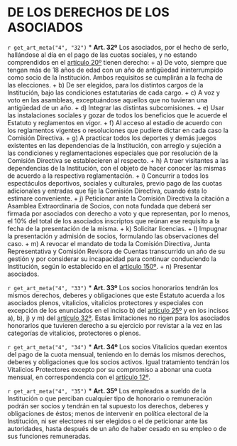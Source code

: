 # DE LOS DERECHOS DE LOS ASOCIADOS {#cap4}

`r get_art_meta("4", "32")`
* **Art. 32º**
Los asociados, por el hecho de serlo, hallándose al día en el pago de las cuotas sociales, y no estando comprendidos en el [artículo 20º](#art20) tienen derecho:
     + a) De voto, siempre que tengan más de 18 años de edad con un año de antigüedad ininterrumpido como socio de la Institución. Ambos requisitos se cumplirán a la fecha de las elecciones.
     + b) De ser elegidos, para los distintos cargos de la Institución, bajo las condiciones estatutarias de cada cargo.
     + c) A voz y voto en las asambleas, exceptuándose aquellos que no tuvieran una antigüedad de un año.
     + d) Integrar las distintas subcomisiones.
     + e) Usar las instalaciones sociales y gozar de todos los beneficios que le acuerde el Estatuto y reglamentos en vigor.
     + f) Al acceso al estadio de acuerdo con los reglamentos vigentes o resoluciones que pudiere dictar en cada caso la Comisión Directiva.
     + g) A practicar todos los deportes y demás juegos existentes en las dependencias de la Institución, con arreglo y sujeción a las condiciones y reglamentaciones especiales que por resolución de la Comisión Directiva se establecieren al respecto.
     + h) A traer visitantes a las dependencias de la Institución, con el objeto de hacer conocer las mismas de acuerdo a la respectiva reglamentación.
     + i) Concurrir a todos los espectáculos deportivos, sociales y culturales, previo pago de las cuotas adicionales y entradas que fije la Comisión Directiva, cuando ésta lo estimare conveniente.
     + j) Peticionar ante la Comisión Directiva la citación a Asamblea Extraordinaria de Socios, con nota fundada que deberá ser firmada por asociados con derecho a voto y que representan, por lo menos, el 10% del total de los asociados inscriptos que reúnan ese requisito a la fecha de la presentación de la misma.
     + k) Solicitar licencias.
     + l) Impugnar la presentación y admisión de socios, formulando las observaciones del caso.
     + m) A revocar el mandato de toda la Comisión Directiva, Junta Representativa y Comisión Revisora de Cuentas transcurrido un año de su gestión y por considerar su incapacidad para continuar conduciendo la Institución, según lo establecido en el [artículo 150º](#art150).
     + n) Presentar asociados.

`r get_art_meta("4", "33")`
* **Art. 33º**
Los socios honorarios tendrán los mismos derechos, deberes y obligaciones que este Estatuto acuerda a los asociados plenos, vitalicios, vitalicios protectores y especiales con excepción de los enunciados en el inciso b) del [artículo 25º](#art25) y en los incisos a), b), j) y m) del [artículo 32º](#art32). Estas limitaciones no rigen para los asociados honorarios que tuvieren derecho a su ejercicio por revistar a la vez en las categorías de vitalicios, protectores o plenos.

`r get_art_meta("4", "34")`
* **Art. 34º**
Los socios Vitalicios quedan exentos del pago de la cuota mensual, teniendo en lo demás los mismos derechos, deberes y obligaciones que los socios activos. Igual tratamiento tendrán los Vitalicios Protectores excepto por su compromiso a abonar una cuota mensual, en correspondencia con el [artículo 12º](#art12).

`r get_art_meta("4", "35")`
* **Art. 35º**
Los empleados a sueldo de la Institución o que perciban cualquier tipo de honorario o remuneración podrán ser socios y tendrán en tal supuesto los derechos, deberes y obligaciones de éstos; menos de intervenir en política electoral de la Institución, ni ser electores ni ser elegidos o el de peticionar ante las autoridades, hasta después de un año de haber cesado en su empleo o de sus funciones remuneradas.
